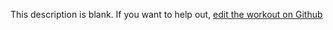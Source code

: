 
  This description is blank. If you want to help out, [edit the workout on Github](https://www.github.com/LiftArcade/exercises/blob/main/exercises/lying-machine-squat-description.mdx)